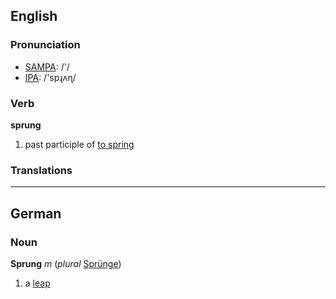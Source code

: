 == English ==
=== Pronunciation ===
*[[w:SAMPA|SAMPA]]: /'/
*[[w:IPA|IPA]]: /'spɻʌɳ/

=== Verb ===

'''sprung'''

# past participle of [[spring|to spring]]

=== Translations ===

----

== German ==
=== Noun ===
'''Sprung''' ''m'' (''plural'' [[Sprünge]])
# a [[leap]]